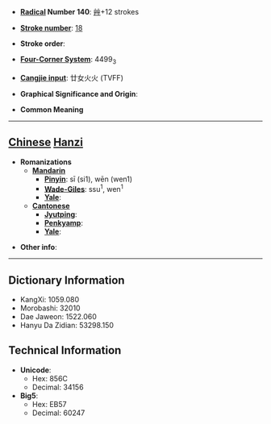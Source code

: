 * '''[[Wiktionary:Chinese radical index| Radical]] Number 140''': [[Wiktionary:Chinese radical index 艸|艸]]+12 strokes

* '''[[Wiktionary:Chinese total strokes index|Stroke number]]''': [[Wiktionary:Chinese total strokes index 18|18]]

* '''Stroke order''': 

* '''[[Wiktionary:Chinese four corner index|Four-Corner System]]''': 4499<sub>3</sub>

* '''[[Wiktionary:Chinese Cangjie index|Cangjie input]]''': 廿女火火 (TVFF)

* '''Graphical Significance and Origin''': 

* '''Common Meaning'''

----

== [[Chinese]] [[Hanzi]] ==

* '''Romanizations'''
** '''[[Mandarin]]'''
*** '''[[Pinyin]]''': sī (si1), wēn (wen1)
*** '''[[Wade-Giles]]''': ssu<sup>1</sup>, wen<sup>1</sup>
*** '''[[Yale]]''': 
** '''[[Cantonese]]'''
*** '''[[Jyutping]]''':
*** '''[[Penkyamp]]''': 
*** '''[[Yale]]''': 

* '''Other info''': 

----

== Dictionary Information ==

* KangXi: 1059.080
* Morobashi: 32010
* Dae Jaweon: 1522.060
* Hanyu Da Zidian: 53298.150

== Technical Information ==

* '''Unicode''':
** Hex: 856C
** Decimal: 34156
* '''Big5''':
** Hex: EB57
** Decimal: 60247